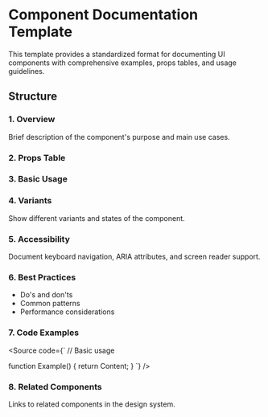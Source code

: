 
# Component Documentation Template

This template provides a standardized format for documenting UI components with comprehensive examples, props tables, and usage guidelines.

## Structure

### 1. Overview
Brief description of the component's purpose and main use cases.

### 2. Props Table
<ArgTypes />

### 3. Basic Usage
<Canvas />

### 4. Variants
Show different variants and states of the component.

### 5. Accessibility
Document keyboard navigation, ARIA attributes, and screen reader support.

### 6. Best Practices
- Do's and don'ts
- Common patterns
- Performance considerations

### 7. Code Examples
<Source code={`
// Basic usage

function Example() {
  return <Component variant="primary">Content</Component>;
}
`} />

### 8. Related Components
Links to related components in the design system.
